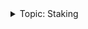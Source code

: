 <details><summary>Topic: Staking</summary>

This section is part of a series on the topic of *Staking*.

Docs:

- [Staking on Vega](concepts/vega-chain.md#staking-on-vega)
- [Tutorial: Stake tokens](tutorials/staking-tokens.md)

Tools:

- [Mainnet token interface ↗](https://token.vega.xyz/)

</details>